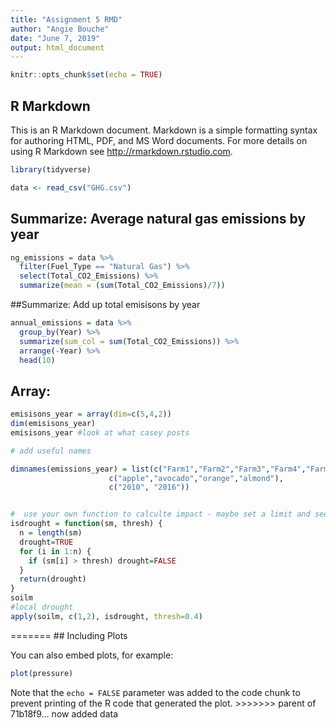 ```yaml
---
title: "Assignment 5 RMD"
author: "Angie Bouche"
date: "June 7, 2019"
output: html_document
---
```


```r
knitr::opts_chunk$set(echo = TRUE)
```

## R Markdown

This is an R Markdown document. Markdown is a simple formatting syntax for authoring HTML, PDF, and MS Word documents. For more details on using R Markdown see <http://rmarkdown.rstudio.com>.

```r
library(tidyverse)

data <- read_csv("GHG.csv")
```


## Summarize: Average natural gas emissions by year
```r
ng_emissions = data %>% 
  filter(Fuel_Type == "Natural Gas") %>% 
  select(Total_CO2_Emissions) %>% 
  summarize(mean = (sum(Total_CO2_Emissions)/7))

```


##Summarize: Add up total emisisons by year
```r
annual_emissions = data %>% 
  group_by(Year) %>% 
  summarize(sum_col = sum(Total_CO2_Emissions)) %>%  
  arrange(-Year) %>% 
  head(10)

```

## Array:
```r

emisisons_year = array(dim=c(5,4,2))
dim(emisisons_year)
emisisons_year #look at what casey posts

# add useful names

dimnames(emissions_year) = list(c("Farm1","Farm2","Farm3","Farm4","Farm5"), 
                      c("apple","avocado","orange","almond"),
                      c("2010", "2016"))


#  use your own function to calculte impact - maybe set a limit and see what secotra are above? If you are "TRUE" you get a fine - add up the total fines for 2010 and 2016?
isdrought = function(sm, thresh) {
  n = length(sm)
  drought=TRUE
  for (i in 1:n) {
    if (sm[i] > thresh) drought=FALSE
  }
  return(drought)
}
soilm
#local drought
apply(soilm, c(1,2), isdrought, thresh=0.4)
```

=======
## Including Plots

You can also embed plots, for example:

```r
plot(pressure)
```

Note that the `echo = FALSE` parameter was added to the code chunk to prevent printing of the R code that generated the plot.
>>>>>>> parent of 71b18f9... now added data

